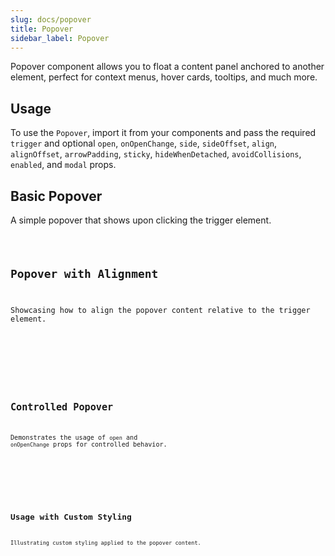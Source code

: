 ```yaml
---
slug: docs/popover
title: Popover
sidebar_label: Popover
---
```


Popover component allows you to float a content panel anchored to another element, perfect for context menus, hover cards, tooltips, and much more.

## Usage

To use the `Popover`, import it from your components and pass the required `trigger` and optional `open`, `onOpenChange`, `side`, `sideOffset`, `align`, `alignOffset`, `arrowPadding`, `sticky`, `hideWhenDetached`, `avoidCollisions`, `enabled`, and `modal` props.


## Basic Popover

A simple popover that shows upon clicking the trigger element.


<CodeSample>
    <PopoverBasicDemo/>
</CodeSample>

<Code code={PopoverBasicSource} lang="tsx" />

## Popover with Alignment

Showcasing how to align the popover content relative to the trigger element.


<CodeSample>
    <PopoverAlignDemo/>
</CodeSample>

<Code code={PopoverAlignSource} lang="tsx" />

## Controlled Popover

Demonstrates the usage of `open` and `onOpenChange` props for controlled behavior.


<CodeSample>
    <PopoverControlledDemo/>
</CodeSample>

<Code code={PopoverControlledSource} lang="tsx" />

## Usage with Custom Styling

Illustrating custom styling applied to the popover content.


<CodeSample>
    <PopoverStyledDemo/>
</CodeSample>

<Code code={PopoverStyledSource} lang="tsx" />
